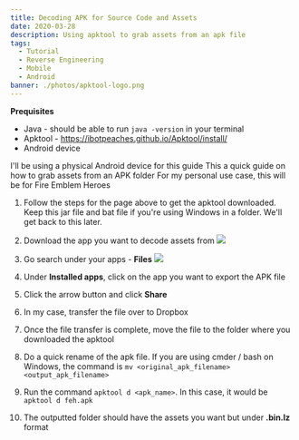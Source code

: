```yaml
---
title: Decoding APK for Source Code and Assets
date: 2020-03-28
description: Using apktool to grab assets from an apk file
tags:
  - Tutorial
  - Reverse Engineering
  - Mobile
  - Android
banner: ./photos/apktool-logo.png
---
```


**Prequisites**
* Java - should be able to run `java -version` in your terminal
* Apktool - https://ibotpeaches.github.io/Apktool/install/
* Android device 

I'll be using a physical Android device for this guide
This a quick guide on how to grab assets from an APK folder
For my personal use case, this will be for Fire Emblem Heroes

1. Follow the steps for the page above to get the apktool downloaded. 
   Keep this jar file and bat file if you're using Windows in a folder. We'll get back to this later.

2. Download the app you want to decode assets from
    ![](./photos/)

3. Go search under your apps - **Files**
 ![](./photos/)
4. Under **Installed apps**, click on the app you want to export the APK file

5. Click the arrow button and click **Share**

6. In my case, transfer the file over to Dropbox

7. Once the file transfer is complete, move the file to the folder where you downloaded the apktool 

8. Do a quick rename of the apk file. If you are using cmder / bash on Windows, the command is `mv <original_apk_filename> <output_apk_filename>`

9. Run the command `apktool d <apk_name>`. In this case, it would be `apktool d feh.apk`

10. The outputted folder should have the assets you want but under **.bin.lz** format

